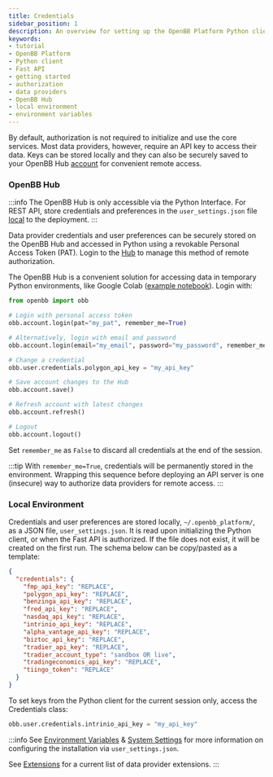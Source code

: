 ```yaml
---
title: Credentials
sidebar_position: 1
description: An overview for setting up the OpenBB Platform Python client and Fast API with data provider API keys.
keywords:
- tutorial
- OpenBB Platform
- Python client
- Fast API
- getting started
- authorization
- data providers
- OpenBB Hub
- local environment
- environment variables
---
```



<HeadTitle title="API Keys & Credentials | OpenBB Platform Docs" />

By default, authorization is not required to initialize and use the core services. Most data providers, however, require an API key to access their data. Keys can be stored locally and they can also be securely saved to your OpenBB Hub [account](https://my.openbb.co/app/hub) for convenient remote access.

### OpenBB Hub

:::info
The OpenBB Hub is only accessible via the Python Interface. For REST API, store credentials and preferences in the `user_settings.json` file [local](api_keys#local-environment) to the deployment.
:::

Data provider credentials and user preferences can be securely stored on the OpenBB Hub and accessed in Python using a revokable Personal Access Token (PAT). Login to the [Hub](https://my.openbb.co/) to manage this method of remote authorization.

The OpenBB Hub is a convenient solution for accessing data in temporary Python environments, like Google Colab ([example notebook](https://github.com/OpenBB-finance/OpenBBTerminal/blob/develop/examples/googleColab.ipynb)). Login with:

```python
from openbb import obb

# Login with personal access token
obb.account.login(pat="my_pat", remember_me=True)

# Alternatively, login with email and password
obb.account.login(email="my_email", password="my_password", remember_me=True)

# Change a credential
obb.user.credentials.polygon_api_key = "my_api_key"

# Save account changes to the Hub
obb.account.save()

# Refresh account with latest changes
obb.account.refresh()

# Logout
obb.account.logout()
```

Set `remember_me` as `False` to discard all credentials at the end of the session.

:::tip
With `remember_me=True`, credentials will be permanently stored in the environment.
Wrapping this sequence before deploying an API server is one (insecure) way to authorize data providers for remote access.
:::

### Local Environment

Credentials and user preferences are stored locally, `~/.openbb_platform/`, as a JSON file, `user_settings.json`. It is read upon initializing the Python client, or when the Fast API is authorized. If the file does not exist, it will be created on the first run. The schema below can be copy/pasted as a template:

```json
{
  "credentials": {
    "fmp_api_key": "REPLACE",
    "polygon_api_key": "REPLACE",
    "benzinga_api_key": "REPLACE",
    "fred_api_key": "REPLACE",
    "nasdaq_api_key": "REPLACE",
    "intrinio_api_key": "REPLACE",
    "alpha_vantage_api_key": "REPLACE",
    "biztoc_api_key": "REPLACE",
    "tradier_api_key": "REPLACE",
    "tradier_account_type": "sandbox OR live",
    "tradingeconomics_api_key": "REPLACE",
    "tiingo_token": "REPLACE"
  }
}
```

To set keys from the Python client for the current session only, access the Credentials class:

```python
obb.user.credentials.intrinio_api_key = "my_api_key"
```

:::info
See [Environment Variables](/platform/settings/environment_variables) & [System Settings](/platform/settings/system_settings) for more information on configuring the installation via `user_settings.json`.

See [Extensions](/platform/usage/extensions/overview) for a current list of data provider extensions.
:::
